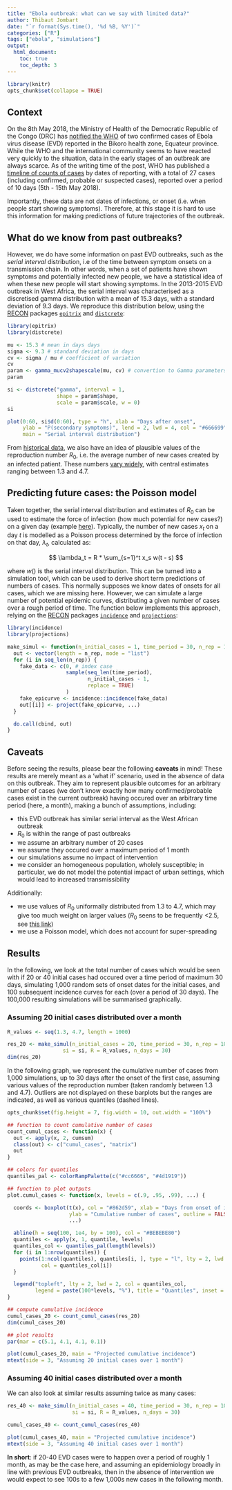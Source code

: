 ```yaml
---
title: "Ebola outbreak: what can we say with limited data?"
author: Thibaut Jombart
date: "`r format(Sys.time(), '%d %B, %Y')`"
categories: ["R"]
tags: ["ebola", "simulations"]
output:
  html_document:
    toc: true
    toc_depth: 3
---
```


	
```r

library(knitr)
opts_chunk$set(collapse = TRUE)

```

## Context

On the 8th May 2018, the Ministry of Health of the Democratic Republic of the
Congo (DRC) has
[notified the WHO](http://www.who.int/csr/don/10-may-2018-ebola-drc/en/) of two
confirmed cases of Ebola virus disease (EVD) reported in the Bikoro health zone,
Equateur province. While the WHO and the international community seems to have
reacted very quickly to the situation, data in the early stages of an outbreak
are always scarce. As of the writing time of the post, WHO has published a
[timeline of counts of cases](http://www.who.int/csr/don/17-may-2018-ebola-drc/en/)
by dates of reporting, with a total of 27 cases (including confirmed, probable
or suspected cases), reported over a period of 10 days (5th - 15th May 2018).


Importantly, these data are not dates of infections, or onset (i.e. when people
start showing symptoms). Therefore, at this stage it is hard to use this
information for making predictions of future trajectories of the outbreak. 



## What do we know from past outbreaks?

However, we do have some information on past EVD outbreaks, such as the *serial
interval* distribution, i.e of the time between symptom onsets on a transmission
chain. In other words, when a set of patients have shown symptoms and
potentially infected new people, we have a statistical idea of when these new
people will start showing symptoms. In the 2013-2015 EVD outbreak in West
Africa, the serial interval was characterised as a discretised gamma
distribution with a mean of 15.3 days, with a standard deviation of 9.3 days.
We reproduce this distribution below, using the
[RECON](http://www.repidemicsconsortium.org/) packages
[`epitrix`](http://www.repidemicsconsortium.org/epitrix/) and
[`distcrete`](http://www.repidemicsconsortium.org/distcrete/):


```r
library(epitrix)
library(distcrete)

mu <- 15.3 # mean in days days
sigma <- 9.3 # standard deviation in days
cv <- sigma / mu # coefficient of variation
cv
param <- gamma_mucv2shapescale(mu, cv) # convertion to Gamma parameters
param

si <- distcrete("gamma", interval = 1,
                shape = param$shape,
                scale = param$scale, w = 0)
si

plot(0:60, si$d(0:60), type = "h", xlab = "Days after onset",
     ylab = "P(secondary symptoms)", lend = 2, lwd = 4, col = "#666699",
     main = "Serial interval distribution")

```

From [historical data](https://www.nature.com/articles/sdata201519/), we also
have an idea of plausible values of the reproduction number $R_0$, i.e. the
average number of new cases created by an infected patient. These numbers
[vary widely](https://www.nature.com/articles/sdata201519/tables/3), with
central estimates ranging between 1.3 and 4.7.



## Predicting future cases: the Poisson model

Taken together, the serial interval distribution and estimates of $R_0$ can be
used to estimate the force of infection (how much potential for new cases?) on a
given day (example
[here](https://academic.oup.com/aje/article/178/9/1505/89262)). Typically, the
number of new cases $x_t$ on a day $t$ is modelled as a Poisson process determined
by the force of infection on that day, $\lambda_t$, calculated as: 

$$
\lambda_t = R * \sum_{s=1}^t x_s w(t - s)
$$

where $w()$ is the serial interval distribution. This can be turned into a
simulation tool, which can be used to derive short term predictions of numbers
of cases. This normally supposes we know dates of onsets for all cases, which we
are missing here. However, we can simulate a large number of potential epidemic
curves, distributing a given number of cases over a rough period of time. The
function below implements this approach, relying on the
[RECON](http://www.repidemicsconsortium.org/) packages
[`incidence`](http://www.repidemicsconsortium.org/incidence) and
[`projections`](http://www.repidemicsconsortium.org/projections):

```r
library(incidence)
library(projections)

make_simul <- function(n_initial_cases = 1, time_period = 30, n_rep = 100, ...) {
  out <- vector(length = n_rep, mode = "list")
  for (i in seq_len(n_rep)) {
    fake_data <- c(0, # index case
                   sample(seq_len(time_period),
                          n_initial_cases - 1,
                          replace = TRUE)
                   )
    fake_epicurve <- incidence::incidence(fake_data)
    out[[i]] <- project(fake_epicurve, ...)
  }

  do.call(cbind, out)
}

```


## Caveats

Before seeing the results, please bear the following **caveats** in mind! These
results are merely meant as a 'what if' scenario, used in the absence of data on
this outbreak. They aim to represent plausible outcomes for an arbitrary number
of cases (we don't know exactly how many confirmed/probable cases exist in the
current outbreak) having occured over an arbitrary time period (here, a month),
making a bunch of assumptions, including:

- this EVD outbreak has similar serial interval as the West African outbreak 
- $R_0$ is within the range of past outbreaks
- we assume an arbitrary number of 20 cases
- we assume they occured over a maximum period of 1 month
- our simulations assume no impact of intervention
- we consider an homogeneous population, wholely susceptible; in particular, we
  do not model the potential impact of urban settings, which would lead to
  increased transmissibility

Additionally:

- we use values of $R_0$ uniformally distributed from 1.3 to 4.7, which may give
  too much weight on larger values ($R_0$ seens to be frequently <2.5, see
  [this link](https://www.nature.com/articles/sdata201519/tables/3))
- we use a Poisson model, which does not account for super-spreading

 

## Results

In the following, we look at the total number of cases which would be seen with
if 20 or 40 initial cases had occured over a time period of maximum 30 days,
simulating 1,000 random sets of onset dates for the initial cases, and 100
subsequent incidence curves for each (over a period of 30 days). The 100,000
resulting simulations will be summarised graphically.


### Assuming 20 initial cases distributed over a month

```r
R_values <- seq(1.3, 4.7, length = 1000)

res_20 <- make_simul(n_initial_cases = 20, time_period = 30, n_rep = 1000,
                  si = si, R = R_values, n_days = 30)
dim(res_20)

```

In the following graph, we represent the cumulative number of cases from 1,000
simulations, up to 30 days after the onset of the first case, assuming various
values of the reproduction number (taken randomly between 1.3 and 4.7). Outliers
are not displayed on these barplots but the ranges are indicated, as well as
various quantiles (dashed lines).

```r
opts_chunk$set(fig.height = 7, fig.width = 10, out.width = "100%")
```

```r

## function to count cumulative number of cases
count_cumul_cases <- function(x) {
  out <- apply(x, 2, cumsum)
  class(out) <- c("cumul_cases", "matrix")
  out
}

## colors for quantiles
quantiles_pal <- colorRampPalette(c("#cc6666", "#4d1919"))

## function to plot outputs
plot.cumul_cases <- function(x, levels = c(.9, .95, .99), ...) {

  coords <- boxplot(t(x), col = "#862d59", xlab = "Days from onset of index case",
                    ylab = "Cumulative number of cases", outline = FALSE, range = Inf,
                    ...)

  abline(h = seq(100, 1e4, by = 100), col = "#BEBEBE80")
  quantiles <- apply(x, 1, quantile, levels)
  quantiles_col <- quantiles_pal(length(levels))
  for (i in 1:nrow(quantiles)) {
    points(1:ncol(quantiles), quantiles[i, ], type = "l", lty = 2, lwd = 2,
           col = quantiles_col[i])
  }

  legend("topleft", lty = 2, lwd = 2, col = quantiles_col,
         legend = paste(100*levels, "%"), title = "Quantiles", inset = .02)
}

## compute cumulative incidence
cumul_cases_20 <- count_cumul_cases(res_20)
dim(cumul_cases_20)

## plot results
par(mar = c(5.1, 4.1, 4.1, 0.1))

plot(cumul_cases_20, main = "Projected cumulative incidence")
mtext(side = 3, "Assuming 20 initial cases over 1 month")

```


### Assuming 40 initial cases distributed over a month

We can also look at similar results assuming twice as many cases:


```r

res_40 <- make_simul(n_initial_cases = 40, time_period = 30, n_rep = 1000,
                     si = si, R = R_values, n_days = 30)

cumul_cases_40 <- count_cumul_cases(res_40)

plot(cumul_cases_40, main = "Projected cumulative incidence")
mtext(side = 3, "Assuming 40 initial cases over 1 month")


```

**In short**: if 20-40 EVD cases were to happen over a period of roughly 1
  month, as may be the case here, and assuming an epidemiology broadly in line
  with previous EVD outbreaks, then in the absence of intervention we would
  expect to see 100s to a few 1,000s new cases in the following month.

<br>
<br>
